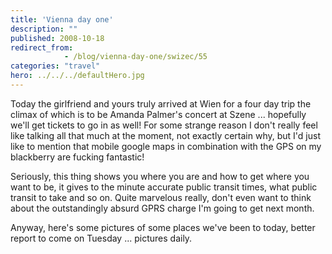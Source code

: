 ```yaml
---
title: 'Vienna day one'
description: ""
published: 2008-10-18
redirect_from: 
            - /blog/vienna-day-one/swizec/55
categories: "travel"
hero: ../../../defaultHero.jpg
---
```

Today the girlfriend and yours truly arrived at Wien for a four day trip the climax of which is to be Amanda Palmer's concert at Szene ... hopefully we'll get tickets to go in as well! For some strange reason I don't really feel like talking all that much at the moment, not exactly certain why, but I'd just like to mention that mobile google maps in combination with the GPS on my blackberry are fucking fantastic!

Seriously, this thing shows you where you are and how to get where you want to be, it gives to the minute accurate public transit times, what public transit to take and so on. Quite marvelous really, don't even want to think about the outstandingly absurd GPRS charge I'm going to get next month.

Anyway, here's some pictures of some places we've been to today, better report to come on Tuesday ... pictures daily.